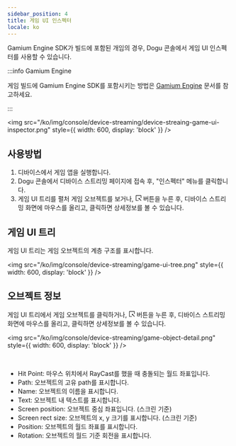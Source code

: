 ```yaml
---
sidebar_position: 4
title: 게임 UI 인스펙터
locale: ko
---
```


Gamium Engine SDK가 빌드에 포함된 개임의 경우, Dogu 콘솔에서 게임 UI 인스펙터를 사용할 수 있습니다.

:::info Gamium Engine

게임 빌드에 Gamium Engine SDK를 포함시키는 방법은 [Gamium Engine](https://gamium.dogutech.io/docs/engine/unity/project-configuration) 문서를 참고하세요.

:::

<img
  src="/ko/img/console/device-streaming/device-streaing-game-ui-inspector.png"
  style={{ width: 600, display: 'block' }}
/>

## 사용방법

1. 디바이스에서 게임 앱을 실행합니다.
2. Dogu 콘솔에서 디바이스 스트리밍 페이지에 접속 후, "인스펙터" 메뉴를 클릭합니다.
3. 게임 UI 트리를 펼처 게임 오브젝트를 보거나, <svg viewBox="64 64 896 896" focusable="false" data-icon="select" width="1em" height="1em" fill="currentColor" aria-hidden="true"><path d="M880 112H144c-17.7 0-32 14.3-32 32v736c0 17.7 14.3 32 32 32h360c4.4 0 8-3.6 8-8v-56c0-4.4-3.6-8-8-8H184V184h656v320c0 4.4 3.6 8 8 8h56c4.4 0 8-3.6 8-8V144c0-17.7-14.3-32-32-32zM653.3 599.4l52.2-52.2a8.01 8.01 0 00-4.7-13.6l-179.4-21c-5.1-.6-9.5 3.7-8.9 8.9l21 179.4c.8 6.6 8.9 9.4 13.6 4.7l52.4-52.4 256.2 256.2c3.1 3.1 8.2 3.1 11.3 0l42.4-42.4c3.1-3.1 3.1-8.2 0-11.3L653.3 599.4z"></path></svg> 버튼을 누른 후, 디바이스 스트리밍 화면에 마우스를 올리고, 클릭하면 상세정보를 볼 수 있습니다.

## 게임 UI 트리

게임 UI 트리는 게임 오브젝트의 계층 구조를 표시합니다.

<img
  src="/ko/img/console/device-streaming/game-ui-tree.png"
  style={{ width: 600, display: 'block' }}
/>

## 오브젝트 정보

게임 UI 트리에서 게임 오브젝트를 클릭하거나, <svg viewBox="64 64 896 896" focusable="false" data-icon="select" width="1em" height="1em" fill="currentColor" aria-hidden="true"><path d="M880 112H144c-17.7 0-32 14.3-32 32v736c0 17.7 14.3 32 32 32h360c4.4 0 8-3.6 8-8v-56c0-4.4-3.6-8-8-8H184V184h656v320c0 4.4 3.6 8 8 8h56c4.4 0 8-3.6 8-8V144c0-17.7-14.3-32-32-32zM653.3 599.4l52.2-52.2a8.01 8.01 0 00-4.7-13.6l-179.4-21c-5.1-.6-9.5 3.7-8.9 8.9l21 179.4c.8 6.6 8.9 9.4 13.6 4.7l52.4-52.4 256.2 256.2c3.1 3.1 8.2 3.1 11.3 0l42.4-42.4c3.1-3.1 3.1-8.2 0-11.3L653.3 599.4z"></path></svg> 버튼을 누른 후, 디바이스 스트리밍 화면에 마우스를 올리고, 클릭하면 상세정보를 볼 수 있습니다.

<img
  src="/ko/img/console/device-streaming/game-object-detail.png"
  style={{ width: 600, display: 'block' }}
/>

<br />

- Hit Point: 마우스 위치에서 RayCast를 했을 때 충돌되는 월드 좌표입니다.
- Path: 오브젝트의 고유 path를 표시합니다.
- Name: 오브젝트의 이름을 표시합니다.
- Text: 오브젝트 내 텍스트를 표시합니다.
- Screen position: 오브젝트 중심 좌표입니다. (스크린 기준)
- Screen rect size: 오브젝트의 x, y 크기를 표시합니다. (스크린 기준)
- Position: 오브젝트의 월드 좌표를 표시합니다.
- Rotation: 오브젝트의 월드 기준 회전을 표시합니다.
